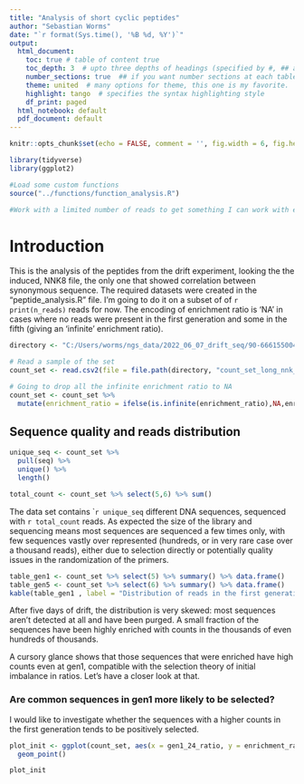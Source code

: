 ```yaml
---
title: "Analysis of short cyclic peptides"
author: "Sebastian Worms"
date: "`r format(Sys.time(), '%B %d, %Y')`"
output:
  html_document:
    toc: true # table of content true
    toc_depth: 3  # upto three depths of headings (specified by #, ## and ###)
    number_sections: true  ## if you want number sections at each table header
    theme: united  # many options for theme, this one is my favorite.
    highlight: tango  # specifies the syntax highlighting style
    df_print: paged
  html_notebook: default
  pdf_document: default
---
```


```r
knitr::opts_chunk$set(echo = FALSE, comment = '', fig.width = 6, fig.height = 6)

library(tidyverse)
library(ggplot2)

#Load some custom functions
source("../functions/function_analysis.R")

#Work with a limited number of reads to get something I can work with easily.


```

# Introduction

This is the analysis of the peptides from the drift experiment, looking the the induced, NNK8 file, the only one that showed correlation between synonymous sequence. The required datasets were created in the "peptide_analysis.R" file. I'm going to do it on a subset of of `r print(n_reads)` reads for now. The encoding of enrichment ratio is 'NA' in cases where no reads were present in the first generation and some in the fifth (giving an 'infinite' enrichment ratio).

```r
directory <- "C:/Users/worms/ngs_data/2022_06_07_drift_seq/90-666155004b/00_fastq/all_files"

# Read a sample of the set
count_set <- read.csv2(file = file.path(directory, "count_set_long_nnk_induced_100ksample.csv")) 

# Going to drop all the infinite enrichment ratio to NA
count_set <- count_set %>%
  mutate(enrichment_ratio = ifelse(is.infinite(enrichment_ratio),NA,enrichment_ratio)) 
```

## Sequence quality and reads distribution

```r
unique_seq <- count_set %>%
  pull(seq) %>%
  unique() %>% 
  length()

total_count <- count_set %>% select(5,6) %>% sum()

```

The data set contains ``r unique_seq` different DNA sequences, sequenced with `r total_count` reads. As expected the size of the library and sequencing means most sequences are sequenced a few times only, with few sequences vastly over represented (hundreds, or in very rare case over a thousand reads), either due to selection directly or potentially quality issues in the randomization of the primers. 

```r
table_gen1 <- count_set %>% select(5) %>% summary() %>% data.frame()
table_gen5 <- count_set %>% select(6) %>% summary() %>% data.frame()
kable(table_gen1 , label = "Distribution of reads in the first generation")
```

After five days of drift, the distribution is very skewed: most sequences aren't detected at all and have been purged. A small fraction of the sequences have been highly enriched with counts in the thousands of even hundreds of thousands. 

A cursory glance shows that those sequences that were enriched have high counts even at gen1, compatible with the selection theory of initial imbalance in ratios. Let's have a closer look at that.

### Are common sequences in gen1 more likely to be selected?

I would like to investigate whether the sequences with a higher counts in the first generation tends to be positively selected.

```r
plot_init <- ggplot(count_set, aes(x = gen1_24_ratio, y = enrichment_ratio)) +
  geom_point()

plot_init
```

